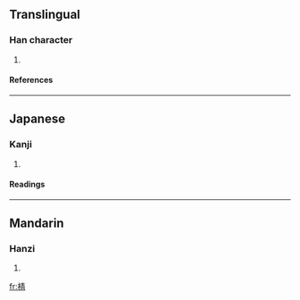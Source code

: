 ==Translingual==
===Han character===
{{Han char|rn=75|rad=木|as=08|sn=12|four=4592<sub>7</sub>|canj=木手一月 (DQMB)}}
# {{defn|Han|sort=木08}}
====References====
{{Han ref|kx=0531.230|dkj=14918|hdz=21223.020|uh=68C8|ud=26824|bh=D9CE|bd=55758}}

----
==Japanese==
===Kanji===
{{ja-kanji|grade=|rs=木08}}
# {{defn|Japanese}} 
====Readings====
{{ja-readings|on=[[せん]] (sen), [[せい]] (sei), [[しょう]] (shō)|kun=}}

----
==Mandarin==
===Hanzi===
{{cmn-hanzi|pin=[[qiàn]] (qian4)|wg=ch'ien<sup>4</sup>}}
# {{defn|Mandarin}}

[[fr:棈]]